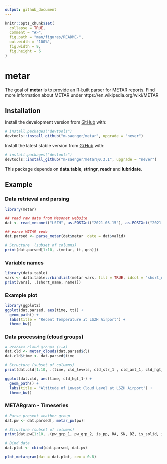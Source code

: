 ```yaml
---
output: github_document
---
```


<!-- README.md is generated from README.Rmd. Please edit that file -->

```r
knitr::opts_chunk$set(
  collapse = TRUE,
  comment = "#>",
  fig.path = "man/figures/README-",
  out.width = "100%",
  fig.width = 9,
  fig.height = 6
)
```

# metar

The goal of **metar** is to provide an R-built parser for METAR reports. Find more information about METAR under https://en.wikipedia.org/wiki/METAR

## Installation

Install the development version from [GitHub](https://github.com/m-saenger/metar) with:

``` r
# install.packages("devtools") 
devtools::install_github("m-saenger/metar", upgrade = "never")
```

Install the latest stable version from [GitHub](https://github.com/m-saenger/metar/tags) with:

``` r
# install.packages("devtools") 
devtools::install_github("m-saenger/metar@0.3.1", upgrade = "never")
```

This package depends on **data.table**, **stringr**, **readr** and **lubridate**.

## Example

### Data retrieval and parsing

```r
library(metar)

## read raw data from Mesonet website
dat <- read_mesonet("LSZH", as.POSIXct("2021-03-15"), as.POSIXct("2021-03-28"))

## parse METAR code
dat.parsed <- parse_metar(dat$metar, date = dat$valid)

# Structure  (subset of columns)
print(dat.parsed[1:10, .(metar, tt, qnh)])

```

### Variable names

```r

library(data.table)
vars <- data.table::rbindlist(metar.vars, fill = TRUE, idcol = "short_name")
print(vars[, .(short_name, name)])


```


### Example plot

```r
library(ggplot2)
ggplot(dat.parsed, aes(time, tt)) +
  geom_path() +
  labs(title = "Recent Temperature at LSZH Airport") +
  theme_bw()

```

### Data processing (cloud groups)

```r
# Process cloud groups (1-4)
dat.cld <- metar_clouds(dat.parsed$cl)    
dat.cld$time <- dat.parsed$time

# Structure (subset of columns)
print(dat.cld[1:10, .(time, cld_levels, cld_str_1 , cld_amt_1, cld_hgt_1, cld_type_1 )])

ggplot(dat.cld, aes(time, cld_hgt_1)) +
  geom_path() +
  labs(title = "Altitude of Lowest Cloud Level at LSZH Airport") +
  theme_bw()

```

### METARgram - Timeseries

```r
# Parse present weather group
dat.pw <- dat.parsed[, metar_pw(pw)]

# Structure (subset of columns)
print(dat.pw[1:10, .(pw_grp_1, pw_grp_2, is_pp, RA, SN, DZ, is_solid, is_liquid, is_mixed)])

# Bind data
dat.plot <- cbind(dat.parsed, dat.pw)

plot_metargram(dat = dat.plot, cex = 0.8)


```



